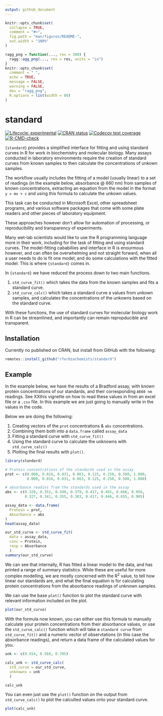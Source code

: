 ```yaml
---
output: github_document
---
```


<!-- README.md is generated from README.Rmd. Please edit that file -->

```r
knitr::opts_chunk$set(
  collapse = TRUE,
  comment = "#>",
  fig.path = "man/figures/README-",
  out.width = "100%"
)

ragg_png = function(..., res = 300) {
  ragg::agg_png(..., res = res, units = "in")
}
knitr::opts_chunk$set(
  comment = " ",
  echo = TRUE,
  message = FALSE,
  warning = FALSE,
  dev = "ragg_png",
  R.options = list(width = 80)
)
```

# standard

<!-- badges: start -->
[![Lifecycle: experimental](https://img.shields.io/badge/lifecycle-experimental-orange.svg)](https://lifecycle.r-lib.org/articles/stages.html#experimental)
[![CRAN status](https://www.r-pkg.org/badges/version/standard)](https://CRAN.R-project.org/package=standard)
[![Codecov test coverage](https://codecov.io/gh/rforbiochemists/standard/branch/master/graph/badge.svg)](https://app.codecov.io/gh/rforbiochemists/standard?branch=master)
[![R-CMD-check](https://github.com/BradyAJohnston/standard/actions/workflows/R-CMD-check.yaml/badge.svg)](https://github.com/BradyAJohnston/standard/actions/workflows/R-CMD-check.yaml)
<!-- badges: end -->

`{standard}` provides a simplified interface for fitting and using standard curves in R for work in biochemistry and molecular biology. Many assays conducted in laboratory environments require the creation of standard curves from known samples to then calculate the concentrations of unkown samples. 

The workflow usually includes the fitting of a model (usually linear) to a set of readings (in the example below, absorbance @ 660 nm) from samples of known concentrations, extracting an equation from the model in the format `y = mx + c` and using this formula to calculate the unkown values.

This task can be conducted in Microsoft Excel, other spreadsheet programs, and various software packages that come with some plate readers and other pieces of laboratory equipment.

These approaches however don't allow for automation of processing, or reproducibility and transparency of experiments. 

Many wet-lab scientists would like to use the R programming language more in their work, including for the task of fitting and using standard curves. The model-fitting cababiliies and interface in R is enourmous however, and can often be overwhelming and not straight forward, when all a user needs to do is fit one model, and do some calculations with the fitted model. This is where `{standard}` comes in.

In `{standard}` we have reduced the process down to two main functions.

1. `std_curve_fit()` which takes the data from the known samples and fits a standard curve.
2. `std_curve_calc()` which takes a standard curve a values from unkown samples, and calculates the concentrations of the unkowns based on the standard curve.
 
 With these functions, the use of standard curves for molecular biology work in R can be streamlined, and importantly can remain repropducible and transparent.

## Installation

Currently no published on CRAN, but install from GitHub with the following:

``` r
remotes::install_github("rforbiochemists/standard")
```

## Example

In the example below, we have the results of a Bradford assay, with known protein concentrations of our standards, and their corresponding `A660 nm` readings. See XXthis vignette on how to read these values in from an excel file or a `.csv` file. In this example we are just going to manually write in the values in the code.

Below we are doing the following: 

1. Creating vectors of the `prot` concentrations & `abs` concentrations.
1. Combining them both into a `data.frame` called `assay_data`
1. Fitting a standard curve with `std_curve_fit()`
1. Using the standard curve to calculate the unknowns with `std_curve_calc()`
1. Plotting the final results with `plot()`.

```r
library(standard)

# Protein concentrations of the standards used in the assay
prot <- c(0.000, 0.016, 0.031, 0.063, 0.125, 0.250, 0.500, 1.000, 
          0.000, 0.016, 0.031, 0.063, 0.125, 0.250, 0.500, 1.000) 

# absorbance readins from the standards used in the assay
abs <- c(0.329, 0.352, 0.349, 0.379, 0.417, 0.491, 0.668, 0.956, 
         0.327, 0.341, 0.355, 0.383, 0.417, 0.446, 0.655, 0.905)

assay_data <- data.frame(
  Protein = prot, 
  Absorbance = abs
)
head(assay_data)
```


```r
our_std_curve <- std_curve_fit(
  data = assay_data, 
  conc = Protein, 
  resp = Absorbance
  )
summary(our_std_curve)
```

We can see that internally, R has fitted a linear model to the data, and has printed a range of summary statistics. While these are useful for more complex modelling, we are mostly concerned with the R<sup>2</sup> value, to tell how linear our standards are, and what the final equation is for calculating protein concentrations from the absorbance readings of unknown samples.

We can use the base `plot()` function to plot the standard curve with relevant information included on the plot.

```r
plot(our_std_curve)
```

With the formula now known, you can either use this formula to manually calculate your protein concentrations from their absorbance values, or use the `std_curve_calc()` function which will take a `standard curve` from `std_curve_fit()` and a numeric vector of observtations (in this case the absorbance readings), and return a data frame of the calculated values for you.

```r
unk <- c(0.554, 0.568, 0.705)

calc_unk <- std_curve_calc(
  std_curve = our_std_curve, 
  unknowns = unk
  )

calc_unk
```

You can even just use the `plot()` function on the output from `std_curve_calc()` to plot the calculted values onto your standard curve.

```r
plot(calc_unk)

```


